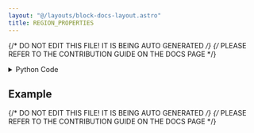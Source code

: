 ```yaml
---
layout: "@/layouts/block-docs-layout.astro"
title: REGION_PROPERTIES
---
```


{/* DO NOT EDIT THIS FILE! IT IS BEING AUTO GENERATED */}
{/* PLEASE REFER TO THE CONTRIBUTION GUIDE ON THE DOCS PAGE */}


<PythonDocsDisplay docstring={docstring} />

<details>
<summary>Python Code</summary>

```python
from flojoy import flojoy, Plotly, Image, Grayscale, Matrix
import plotly.express as px
import plotly.graph_objects as go
from skimage.draw import ellipse
from skimage.measure import label, regionprops, find_contours
from skimage.transform import rotate
import re
import numpy as np
from typing import Optional
import math
from nodes.VISUALIZERS.template import plot_layout
from PIL import Image as PILImage


@flojoy(deps={"scikit-image": "0.21.0"}, node_type="VISUALIZERS")
def REGION_PROPERTIES(default: Optional[Image | Grayscale | Matrix] = None) -> Plotly:
    """The image processing REGION_PROPERTIES node is a stand-alone visualizer for analyzing an input array of data.

    There are multiple input 'DataContainer' types for which
    this function is applicable: 'Image', 'Grayscale', or 'Matrix'.

    Often in image analysis, it is necessary to determine subvolumes / subregions
    inside a given image, whether for object count (e.g. the counting of
    cells on a glass plate), or object dimensional analysis (determining coutours of
    a region, centroid of a region relative to the pixel coordinate origin of the image,
    determining the semi-major or -minor axes of a region, etc.). This functionality
    is entirely provided by this node in a two-step process:

    - First, the regions of the INTEGER image are identified and labelled.
    - Second, the regions are analyzed.

    The first step is provided by the morphology library of scikit-image's label function,
    while the second is provided by scikit-image's regionprops function.

    After processing, the results of this node are visualized in the main UI,
    where the user can see:
    - The input array / image.
    - The semi-major and semi-minor axes of the contour drawn relative to the contour centroid.
    - The contour centroid.
    - The countour bounding-box.
    - A mouse-hover utility that displays the contour information to the user.

    Parameters
    ----------
    default : Image | Grayscale
        The input node to this function.
        If nothing is supplied, a demo test case is returned to illustrate the functionality of this node.

    Returns
    -------
    fig: Plotly
        A Plotly figure containing the illustrated features as determined by this node.
    """

    if default:
        if isinstance(default, Image):
            r = default.r
            g = default.g
            b = default.b
            a = default.a

            if a is None:
                image = np.stack((r, g, b), axis=2)
            else:
                image = np.stack((r, g, b, a), axis=2)
            image = PILImage.fromarray(image)
            image = np.array(
                image.convert("L"), dtype=np.uint8
            )  # a greyscale image that can be processed
        elif isinstance(default, Grayscale) or isinstance(default, Matrix):
            image = np.array(default.m)  # explicit typing just to be extra safe

    else:
        image = np.zeros((600, 600), dtype=np.uint8)
        rr, cc = ellipse(300, 350, 100, 220)
        image[rr, cc] = 1
        image = rotate(image, angle=15, order=0)
        rr, cc = ellipse(100, 100, 60, 50)
        image[rr, cc] = 1

    # Slight problem. If we're generating a dummy dataset, or if the input is of
    # type `Image`, then there is no problem for the below, since all values will
    # be in range 0-255 (uint8). This is good because the array `rgb_image` below
    # is guaranteed to be able to work and visualize the input array, and the `label`
    # are `regionprops` routines, which only accept integer array inputs, will be fine
    # as well. PROBLEM: if the input type is greyscale or matrix, meaning only a 2D
    # array, we have at no point enforced that the values of these arrays be uint8.
    # Indeed, they may not and in most cases will not be, and can have values within
    # an extreme dynamic range. To fix this, we need a case to explicitly handle greyscale
    # and matrix input data types, both for visualization and for region property analysis.
    original_dtype = str(np.min_scalar_type(image))
    if "int" in original_dtype:  # we are good, and all are integers
        pass
    elif "f" in original_dtype:  # matches 'float' and 'f8' etc
        nbits = int(re.search(r"\d+", str(original_dtype)).group())
        image = image.astype(getattr(np, f"int{nbits}"))
    else:
        raise TypeError(
            "Input array of insufficient data type to pass to the region analysis routines."
        )
    labels = label(image)
    rprops = regionprops(label_image=labels, intensity_image=image)

    rgb_image = np.zeros(
        (*image.shape, 3), dtype=np.uint8
    )  # only generated for plotting
    rgb_image[..., 0] = image * 255  # Red channel
    rgb_image[..., 1] = image * 255  # Green channel
    rgb_image[..., 2] = image * 255  # Blue channel
    layout = plot_layout(title=f"IMAGE with {labels.max()} objects")
    fig = px.imshow(img=rgb_image)
    fig.layout = layout

    properties = [
        "area",
        "eccentricity",
        "perimeter",
        "centroid",
        "orientation",
        "axis_major_length",
        "axis_minor_length",
    ]

    for props in rprops:
        y0, x0 = props.centroid
        orientation = props.orientation
        x1 = x0 + math.cos(orientation) * 0.5 * props.axis_minor_length
        y1 = y0 - math.sin(orientation) * 0.5 * props.axis_minor_length
        x2 = x0 - math.sin(orientation) * 0.5 * props.axis_major_length
        y2 = y0 - math.cos(orientation) * 0.5 * props.axis_major_length

        line_trace1 = go.Scatter(
            x=[x0, x1],
            y=[y0, y1],
            mode="lines",
            line=dict(color="red", width=2.5),
            showlegend=False,
        )
        line_trace2 = go.Scatter(
            x=[x0, x2],
            y=[y0, y2],
            mode="lines",
            line=dict(color="red", width=2.5),
            showlegend=False,
        )
        marker_trace = go.Scatter(
            x=[x0],
            y=[y0],
            mode="markers",
            marker=dict(color="green", size=15),
            showlegend=False,
        )

        fig.add_trace(line_trace1)
        fig.add_trace(line_trace2)
        fig.add_trace(marker_trace)

        minr, minc, maxr, maxc = props.bbox
        bx = [minc, maxc, maxc, minc, minc]
        by = [minr, minr, maxr, maxr, minr]

        bounding_box_trace = go.Scatter(
            x=bx, y=by, mode="lines", line=dict(color="blue", width=2), showlegend=False
        )
        fig.add_trace(bounding_box_trace)

    for index in range(labels.max()):
        label_i = rprops[index].label
        contour = find_contours(labels == label_i, 0.5)[0]
        y, x = contour.T
        hoverinfo = ""
        for prop_name in properties:
            val = getattr(rprops[index], prop_name)
            if type(val) == tuple:
                line = [
                    f" <b>{prop_name}_{idv}: {v:.2f}</b>" for idv, v in enumerate(val)
                ]
                hoverinfo += ",".join(line) + "<br>"
            else:
                hoverinfo += f"<b>{prop_name}: {val:.2f}</b><br>"
        fig.add_trace(
            go.Scatter(
                x=x,
                y=y,
                name=label_i,
                mode="lines",
                fill="toself",
                showlegend=False,
                hovertemplate=hoverinfo,
                hoveron="points+fills",
            )
        )

    fig.update_xaxes(range=[0, image.shape[0]])
    fig.update_yaxes(range=[0, image.shape[1]])
    return Plotly(fig=fig)

```

[Find this Flojoy Block on GitHub](https://github.com/flojoy-ai/blocks/blob/main/blocks/TRANSFORMERS/IMAGE_PROCESSING/REGION_PROPERTIES/REGION_PROPERTIES.py)

</details>

## Example


<GetHelpWidget />


<AppDisplay app={app} blockName="REGION_PROPERTIES" client:visible />


<Example />

{/* DO NOT EDIT THIS FILE! IT IS BEING AUTO GENERATED */}
{/* PLEASE REFER TO THE CONTRIBUTION GUIDE ON THE DOCS PAGE */}
